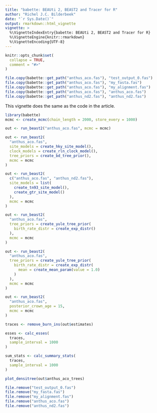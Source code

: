 ```yaml
---
title: "babette: BEAUti 2, BEAST2 and Tracer for R"
author: "Richel J.C. Bilderbeek"
date: "`r Sys.Date()`"
output: rmarkdown::html_vignette
vignette: >
  %\VignetteIndexEntry{babette: BEAUti 2, BEAST2 and Tracer for R}
  %\VignetteEngine{knitr::rmarkdown}
  %\VignetteEncoding{UTF-8}
---
```


```r
knitr::opts_chunk$set(
  collapse = TRUE,
  comment = "#>"
)
```

```r
file.copy(babette::get_path("anthus_aco.fas"), "test_output_0.fas")
file.copy(babette::get_path("anthus_aco.fas"), "my_fasta.fas")
file.copy(babette::get_path("anthus_aco.fas"), "my_alignment.fas")
file.copy(babette::get_path("anthus_aco.fas"), "anthus_aco.fas")
file.copy(babette::get_path("anthus_nd2.fas"), "anthus_nd2.fas")
```

This vignette does the same as the code in the article.

```r
library(babette)
mcmc <- create_mcmc(chain_length = 2000, store_every = 1000)
```

```r
out <- run_beast2("anthus_aco.fas", mcmc = mcmc)
```


```r
out <- run_beast2(
  "anthus_aco.fas",
  site_models = create_hky_site_model(),
  clock_models = create_rln_clock_model(),
  tree_priors = create_bd_tree_prior(),
  mcmc = mcmc
)
```


```r
out <- run_beast2(
  c("anthus_aco.fas", "anthus_nd2.fas"),
  site_models = list(
    create_tn93_site_model(), 
    create_gtr_site_model()
  ),
  mcmc = mcmc
)
```

```r
out <- run_beast2(
  "anthus_aco.fas",
  tree_priors = create_yule_tree_prior(
    birth_rate_distr = create_exp_distr()    
  ),
  mcmc = mcmc
)
```

```r
out <- run_beast2(
  "anthus_aco.fas",
  tree_priors = create_yule_tree_prior(
    birth_rate_distr = create_exp_distr(
      mean = create_mean_param(value = 1.0)
    )    
  ),
  mcmc = mcmc
)
```

```r
out <- run_beast2(
  "anthus_aco.fas",
  posterior_crown_age = 15,
  mcmc = mcmc
)
```


```r
traces <- remove_burn_ins(out$estimates)
```


```r
esses <- calc_esses(
  traces, 
  sample_interval = 1000
)
```

```r
sum_stats <- calc_summary_stats(
  traces, 
  sample_interval = 1000
)
```


```r
plot_densitree(out$anthus_aco_trees)
```

```r
file.remove("test_output_0.fas")
file.remove("my_fasta.fas")
file.remove("my_alignment.fas")
file.remove("anthus_aco.fas")
file.remove("anthus_nd2.fas")
```
